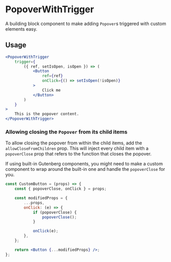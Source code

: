 # PopoverWithTrigger

A building block component to make adding `Popover`s triggered with custom elements easy.

## Usage

```jsx
<PopoverWithTrigger
	trigger={
		({ ref, setIsOpen, isOpen }) => (
			<Button
				ref={ref}
				onClick={() => setIsOpen(!isOpen)}
			>
				Click me
			</Button>
		)
	}
>
	This is the popover content.
</PopoverWithTrigger>
```

### Allowing closing the `Popover` from its child items

To allow closing the popover from within the child items, add the `allowCloseFromChildren` prop.
This will inject every child item with a `popoverClose` prop that refers to the function that closes the popover.

If using built-in Gutenberg components, you might need to make a custom component to wrap around the built-in one and handle the `popoverClose` for you.

```jsx
const CustomButton = (props) => {
	const { popoverClose, onClick } = props;

	const modifiedProps = {
		...props,
		onClick: (e) => {
			if (popoverClose) {
				popoverClose();
			}

			onClick(e);
		},
	};

	return <Button {...modifiedProps} />;
};
```
